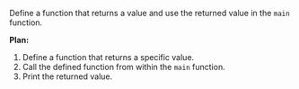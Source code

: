 Define a function that returns a value and use the returned value in the `main` function.

**Plan:**
1. Define a function that returns a specific value.
2. Call the defined function from within the `main` function.
3. Print the returned value.